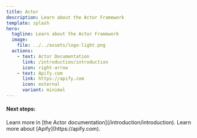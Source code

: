 ```yaml
---
title: Actor
description: Learn about the Actor Framework
template: splash
hero:
  tagline: Learn about the Actor Framework
  image:
    file: ../../assets/logo-light.png
  actions:
    - text: Actor Documentation
      link: /introduction/introduction
      icon: right-arrow
    - text: Apify.com
      link: https://apify.com
      icon: external
      variant: minimal
---
```



#### Next steps:

<CardGrid>
	<Card title="Read the docs">
		Learn more in [the Actor documentation](/introduction/introduction).
	</Card>
	<Card title="Visit the Apify homepage">
		Learn more about [Apify](https://apify.com).
	</Card>
</CardGrid>
